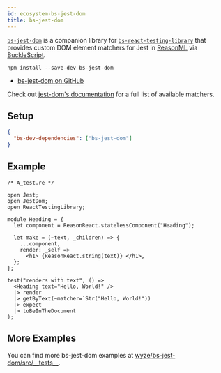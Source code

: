 ```yaml
---
id: ecosystem-bs-jest-dom
title: bs-jest-dom
---
```


[`bs-jest-dom`][gh] is a companion library for
[`bs-react-testing-library`](/docs/bs-react-testing-library/intro.mdx) that provides
custom DOM element matchers for Jest in [ReasonML][re] via
[BuckleScript][bucklescript].

```
npm install --save-dev bs-jest-dom
```

- [bs-jest-dom on GitHub][gh]

Check out
[jest-dom's documentation](https://github.com/testing-library/jest-dom) for a
full list of available matchers.

[gh]: https://github.com/wyze/bs-jest-dom

## Setup

```json
{
  "bs-dev-dependencies": ["bs-jest-dom"]
}
```

## Example

```reason
/* A_test.re */

open Jest;
open JestDom;
open ReactTestingLibrary;

module Heading = {
  let component = ReasonReact.statelessComponent("Heading");

  let make = (~text, _children) => {
    ...component,
    render: _self =>
      <h1> {ReasonReact.string(text)} </h1>,
  };
};

test("renders with text", () =>
  <Heading text="Hello, World!" />
  |> render
  |> getByText(~matcher=`Str("Hello, World!"))
  |> expect
  |> toBeInTheDocument
);
```

## More Examples

You can find more bs-jest-dom examples at
[wyze/bs-jest-dom/src/\_\_tests\_\_](https://github.com/wyze/bs-jest-dom/tree/master/src/__tests__).

[re]: https://reasonml.github.io/
[bucklescript]: https://bucklescript.github.io/
